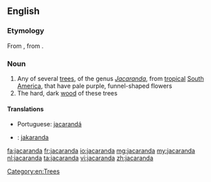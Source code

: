 ==English==

===Etymology===
From {{etyl|pt|en}} {{term|jacarandá|lang=pt}}, from {{etyl|tpw|en}} {{term|yacaranda|lang=tpw}}.

===Noun===
{{wikipedia}}
{{en-noun}}

# Any of several [[tree]]s, of the genus ''[[Jacaranda]]'', from [[tropical]] [[South America]], that have pale purple, funnel-shaped flowers
# The hard, dark [[wood]] of these trees

====Translations====
{{trans-top|the tree}}
* Portuguese: [[jacarandá]]
{{trans-mid}}
{{trans-bottom}}

{{trans-top|the wood of these trees}}
{{trans-mid}}
{{trans-bottom}}

{{checktrans-top}}
* {{ttbc|sv}}: [[jakaranda]] {{c}}
{{trans-bottom}}

[[Category:en:Trees]]

[[fa:jacaranda]]
[[fr:jacaranda]]
[[io:jacaranda]]
[[mg:jacaranda]]
[[my:jacaranda]]
[[nl:jacaranda]]
[[ta:jacaranda]]
[[vi:jacaranda]]
[[zh:jacaranda]]